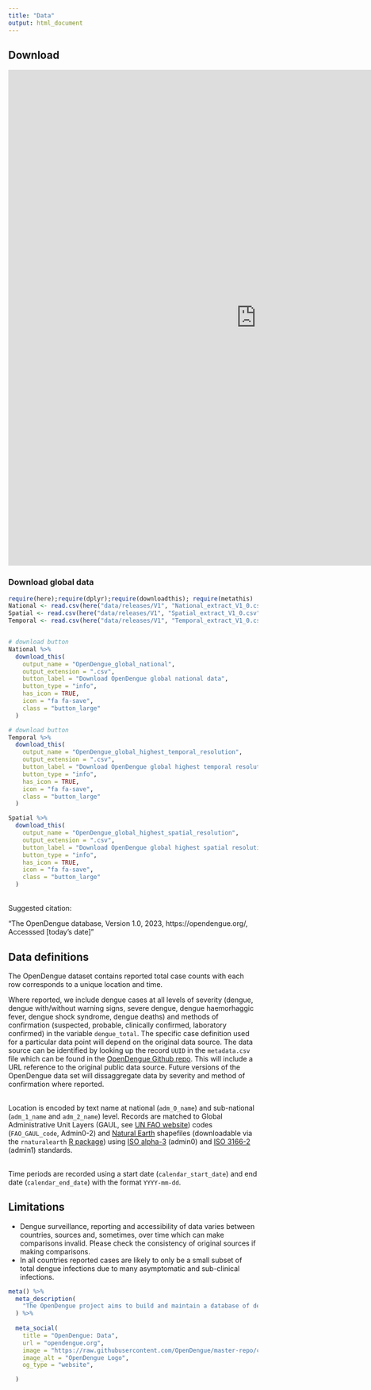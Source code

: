 ```yaml
---
title: "Data"
output: html_document
---
```


## Download
<iframe height="1000px" width=1000px frameBorder="0" src="https://ahyounglim.shinyapps.io/OpenDengue/"> </iframe>


### Download global data
```r
require(here);require(dplyr);require(downloadthis); require(metathis)
National <- read.csv(here("data/releases/V1", "National_extract_V1_0.csv"))
Spatial <- read.csv(here("data/releases/V1", "Spatial_extract_V1_0.csv"))
Temporal <- read.csv(here("data/releases/V1", "Temporal_extract_V1_0.csv"))


# download button
National %>%
  download_this(
    output_name = "OpenDengue_global_national",
    output_extension = ".csv",
    button_label = "Download OpenDengue global national data",
    button_type = "info",
    has_icon = TRUE,
    icon = "fa fa-save",
    class = "button_large"
  )

# download button
Temporal %>%
  download_this(
    output_name = "OpenDengue_global_highest_temporal_resolution",
    output_extension = ".csv",
    button_label = "Download OpenDengue global highest temporal resolution data",
    button_type = "info",
    has_icon = TRUE,
    icon = "fa fa-save",
    class = "button_large"
  )

Spatial %>%
  download_this(
    output_name = "OpenDengue_global_highest_spatial_resolution",
    output_extension = ".csv",
    button_label = "Download OpenDengue global highest spatial resolution data",
    button_type = "info",
    has_icon = TRUE,
    icon = "fa fa-save",
    class = "button_large"
  )

```

<br>
Suggested citation:

"The OpenDengue database, Version 1.0, 2023, https://opendengue.org/, Accesssed [today's date]"
<br>

## Data definitions
The OpenDengue dataset contains reported total case counts with each row corresponds to a unique location and time. 

Where reported, we include dengue cases at all levels of severity (dengue, dengue with/without warning signs, severe dengue, dengue haemorhaggic fever, dengue shock syndrome, dengue deaths) and methods of confirmation (suspected, probable, clinically confirmed, laboratory confirmed) in the variable `dengue_total`. The specific case definition used for a particular data point  will depend on the original data source. The data source can be identified by looking up the record `UUID` in the `metadata.csv` file which can be found in the [OpenDengue Github repo](https://github.com/OpenDengue/master-repo). This will include a URL reference to the original public data source. Future versions of the OpenDengue data set will dissaggregate data by severity and method of confirmation where reported.

<br>
Location is encoded by text name at national (`adm_0_name`) and sub-national (`adm_1_name` and `adm_2_name`) level. Records are matched to Global Administrative Unit Layers (GAUL, see [UN FAO website](https://data.apps.fao.org/catalog/dataset/gaul-codes)) codes (`FAO_GAUL_code`, Admin0-2) and [Natural Earth](https://www.naturalearthdata.com) shapefiles (downloadable via the `rnaturalearth` [R package](https://github.com/ropensci/rnaturalearth)) using [ISO alpha-3](https://en.wikipedia.org/wiki/List_of_ISO_3166_country_codes) (admin0) and [ISO 3166-2](https://en.wikipedia.org/wiki/ISO_3166-2) (admin1) standards.

<br>
Time periods are recorded using a start date (`calendar_start_date`) and end date (`calendar_end_date`) with the format `YYYY-mm-dd`.

## Limitations
* Dengue surveillance, reporting and accessibility of data varies between countries, sources and, sometimes, over time which can make comparisons invalid. Please check the consistency  of original sources if making comparisons.
* In all countries reported cases are likely to only be a small subset of total dengue infections due to many asymptomatic and sub-clinical infections.


```r

meta() %>%
  meta_description(
    "The OpenDengue project aims to build and maintain a database of dengue case counts for every dengue-affected country worldwide since 1990. We collate data from a range of publicly available sources including ministry of health websites, peer-reviewed publications and other disease databases."
  ) %>% 
  
  meta_social(
    title = "OpenDengue: Data",
    url = "opendengue.org",
    image = "https://raw.githubusercontent.com/OpenDengue/master-repo/c679d73e51ad0b0fd3d1bfb66f5eaa6e52b26e1a/docs/logo/thumbnail.png",
    image_alt = "OpenDengue Logo",
    og_type = "website",

  )
```
